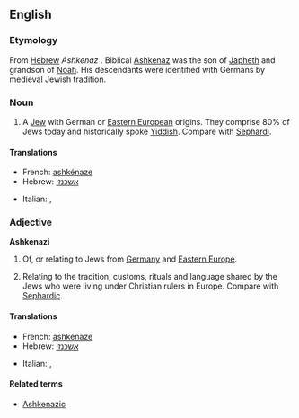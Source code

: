 ==English==
{{wikipedia}}

===Etymology===
From [[Hebrew]] ''Ashkenaz'' {{rfscript|Hebrew}}. Biblical [[w:Ashkenaz|Ashkenaz]] was the son of [[Japheth]] and grandson of [[Noah]]. His descendants were identified with Germans by medieval Jewish tradition.

===Noun===
{{en-noun|Ashkenazim}}

# A [[Jew]] with German or [[Eastern Europe]]an origins. They comprise 80% of Jews today and historically spoke [[Yiddish]]. Compare with [[Sephardi]].

====Translations====
{{trans-top|Jew from Germany or Eastern Europe}}
* French: [[ashkénaze]]
* Hebrew: [[אשכנזי]]
{{trans-mid}}
* Italian: {{t|it|ashkenazita|mf}},  {{t|it|askenazita|mf}}
{{trans-bottom}}

===Adjective===
'''Ashkenazi'''

# {{attributive}} Of, or relating to Jews from [[Germany]] and [[Eastern Europe]].
# {{attributive}} Relating to the tradition, customs, rituals and language shared by the Jews who were living under Christian rulers in Europe.  Compare with [[Sephardic]].

====Translations====
{{trans-top|of, or relating to Jews from Germany or Eastern Europe}}
* French: [[ashkénaze]]
* Hebrew: [[אשכנזי]]
{{trans-mid}}
* Italian: {{t|it|ashkenazita}},  {{t|it|askenazita}}
{{trans-bottom}}

====Related terms====
*[[Ashkenazic]]